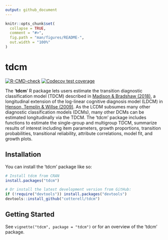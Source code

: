 ```yaml
---
output: github_document
---
```


<!-- README.md is generated from README.Rmd. Please edit that file -->

```r
knitr::opts_chunk$set(
  collapse = TRUE,
  comment = "#>",
  fig.path = "man/figures/README-",
  out.width = "100%"
)
```

# tdcm

<!-- badges: start -->
[![R-CMD-check](https://github.com/cotterell/tdcm/actions/workflows/R-CMD-check.yaml/badge.svg)](https://github.com/cotterell/tdcm/actions/workflows/R-CMD-check.yaml)
[![Codecov test coverage](https://codecov.io/gh/cotterell/tdcm/branch/main/graph/badge.svg)](https://app.codecov.io/gh/cotterell/tdcm?branch=main)
<!-- badges: end -->

The '**tdcm**' R package lets users estimate the transition diagnostic 
classification model (TDCM) described in 
[Madison & Bradshaw (2018)](https://doi.org/10.1007/s11336-018-9638-5), a 
longitudinal extension of the log-linear cognitive diagnosis model (LDCM) in 
[Henson, Templin & Willse (2009)](https://doi.org/10.1007/s11336-008-9089-5). As 
the LCDM subsumes many other diagnostic classification models (DCMs), many other 
DCMs can be estimated longitudinally via the TDCM. The 'tdcm' package includes 
functions to estimate the single-group and multigroup TDCM, summarize results of 
interest including item parameters, growth proportions, transition 
probabilities, transitional reliability, attribute correlations, model fit, and 
growth plots.

## Installation

You can install the 'tdcm' package like so:

::: .pkgdown-release
``` r
# Install tdcm from CRAN
install.packages("tdcm")
```
:::

``` r
# Or install the latest development version from GitHub:
if (!require("devtools")) install.packages("devtools")
devtools::install_github("cotterell/tdcm")
```

## Getting Started

See `vignette("tdcm", package = "tdcm")` or for an overview of the 'tdcm'
package.

